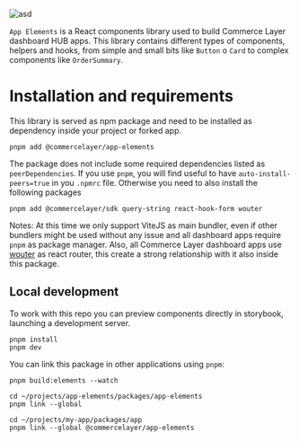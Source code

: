 
<Meta title="Getting Started/Welcome"></Meta>

![asd](welcome-hero.png)

`App Elements` is a React components library used to build Commerce Layer dashboard HUB apps. 
This library contains different types of components, helpers and hooks, from simple and small bits like `Button` o `Card` to complex components like `OrderSummary`.

# Installation and requirements
This library is served as npm package and need to be installed as dependency inside your project or forked app.

```
pnpm add @commercelayer/app-elements
```

The package does not include some required dependencies listed as `peerDependencies`. If you use `pnpm`, you will find useful to have `auto-install-peers=true` in you `.npmrc` file.
Otherwise you need to also install the following packages

```
pnpm add @commercelayer/sdk query-string react-hook-form wouter
```

Notes:
At this time we only support ViteJS as main bundler, even if other bundlers might be used without any issue and all dashboard apps require `pnpm` as package manager.
Also, all Commerce Layer dashboard apps use [wouter](https://github.com/molefrog/wouter) as react router, this create a strong relationship with it also inside this package.


## Local development

To work with this repo you can preview components directly in storybook, launching a development server.

```
pnpm install
pnpm dev
```

You can link this package in other applications using `pnpm`:
```
pnpm build:elements --watch

cd ~/projects/app-elements/packages/app-elements
pnpm link --global

cd ~/projects/my-app/packages/app
pnpm link --global @commercelayer/app-elements
```


